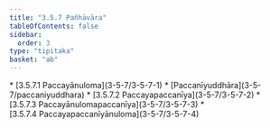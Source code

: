```yaml
---
title: "3.5.7 Pañhāvāra"
tableOfContents: false
sidebar:
  order: 3
type: "tipitaka"
basket: "ab"
---
```



<DynamicBreadcrumb />



<TableOfContents>
* [3.5.7.1 Paccayānuloma](3-5-7/3-5-7-1)
* [Paccanīyuddhāra](3-5-7/paccaniyuddhara)
* [3.5.7.2 Paccayapaccanīya](3-5-7/3-5-7-2)
* [3.5.7.3 Paccayānulomapaccanīya](3-5-7/3-5-7-3)
* [3.5.7.4 Paccayapaccanīyānuloma](3-5-7/3-5-7-4)
</TableOfContents>